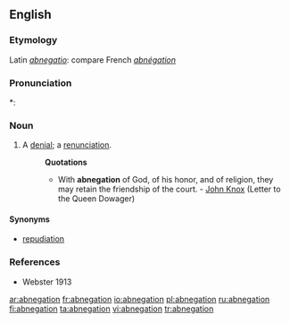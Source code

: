 ==English==

===Etymology===
Latin ''[[abnegatio]]'': compare French ''[[abnégation]]''

===Pronunciation===
*: {{rhymes|eɪʃǝn}}

===Noun===
{{en-noun}}

# A [[denial]]; a [[renunciation]].
#: '''Quotations'''
#:* With '''abnegation''' of God, of his honor, and of religion, they may retain the friendship of the court. - [[John Knox]] (Letter to the Queen Dowager)

====Synonyms====
* [[repudiation]]

===References===
* Webster 1913

[[ar:abnegation]]
[[fr:abnegation]]
[[io:abnegation]]
[[pl:abnegation]]
[[ru:abnegation]]
[[fi:abnegation]]
[[ta:abnegation]]
[[vi:abnegation]]
[[tr:abnegation]]